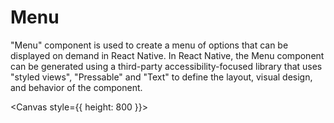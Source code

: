 
<Meta title="components/Menu" />

# Menu

"Menu" component is used to create a menu of options that can be displayed on demand in React Native. In React Native, the Menu component can be generated using a third-party accessibility-focused library that uses "styled views", "Pressable" and "Text" to define the layout, visual design, and behavior of the component.

<Canvas style={{ height: 800 }}>
  <Story id="stories-overlay-menu--menu" height="400px" />
</Canvas>
